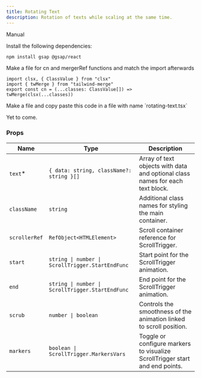 ```yaml
---
title: Rotating Text
description: Rotation of texts while scaling at the same time.
---
```


<ComponentPreview
  name="rotating-text-demo"
  className="[&_.preview>[data-orientation=vertical]]:sm:max-w-[70%]"
/>

<Tabs defaultValue="manual">

<TabsList>
  <TabsTrigger value="manual">Manual</TabsTrigger>
</TabsList>

<TabsContent value="manual">

<Steps>

<Step>Install the following dependencies:</Step>

```bash
npm install gsap @gsap/react
```

<Step>
  Make a file for cn and mergerRef functions and match the import
  afterwards
</Step>

```tsx
import clsx, { ClassValue } from "clsx"
import { twMerge } from "tailwind-merge"
export const cn = (...classes: ClassValue[]) => twMerge(clsx(...classes))
```

<Step>
  Make a file and copy paste this code in a file with name `rotating-text.tsx`
</Step>

<ComponentSource name="rotating-text" />

</Steps>

</TabsContent>

<TabsContent value="cli">

<Steps>

<Step>Yet to come.</Step>

</Steps>

</TabsContent>

</Tabs>

### Props

| Name          | Type                                     | Description                                                                   |
| ------------- | ---------------------------------------- | ----------------------------------------------------------------------------- |
| `text`\*      | `{ data: string, className?: string }[]` | Array of text objects with data and optional class names for each text block. |
| `className`   | `string`                                 | Additional class names for styling the main container.                        |
| `scrollerRef` | `RefObject<HTMLElement>`                 | Scroll container reference for ScrollTrigger.                                 |
| `start`       | `string \| number \| ScrollTrigger.StartEndFunc` | Start point for the ScrollTrigger animation.                          |
| `end`         | `string \| number \| ScrollTrigger.StartEndFunc` | End point for the ScrollTrigger animation.                            |
| `scrub`       | `number \| boolean`                      | Controls the smoothness of the animation linked to scroll position.           |
| `markers`     | `boolean \| ScrollTrigger.MarkersVars`   | Toggle or configure markers to visualize ScrollTrigger start and end points.  |
